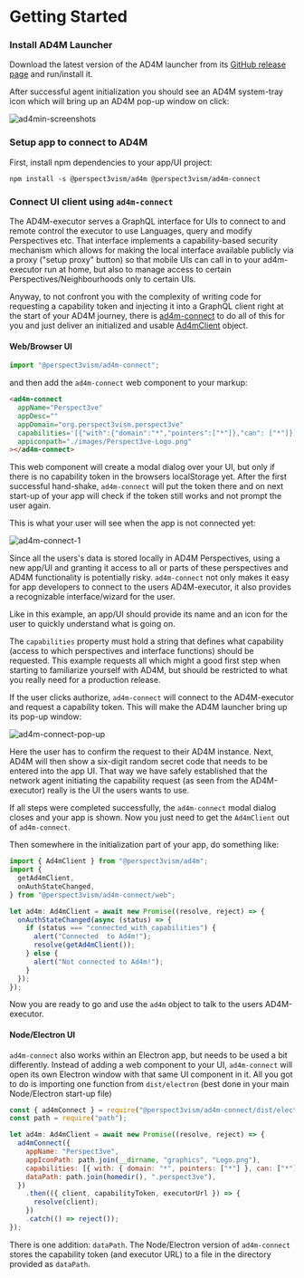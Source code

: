 
# Getting Started

<Steps>

### Install AD4M Launcher

Download the latest version of the AD4M launcher from
its [GitHub release page](https://github.com/perspect3vism/ad4min/releases) and run/install it.

After successful agent initialization you should see an AD4M system-tray icon which will
bring up an AD4M pop-up window on click:

![ad4min-screenshots](/images/launcher.jpg)

### Setup app to connect to AD4M

First, install npm dependencies to your app/UI project:

```
npm install -s @perspect3vism/ad4m @perspect3vism/ad4m-connect
```

### Connect UI client using `ad4m-connect`

The AD4M-executor serves a GraphQL interface for UIs to connect to
and remote control the executor to use Languages, query and modify Perspectives etc.
That interface implements a capability-based security mechanism which allows for
making the local interface available publicly via a proxy ("setup proxy" button)
so that mobile UIs can call in to your ad4m-executor run at home,
but also to manage access to certain Perspectives/Neighbourhoods only to certain UIs.

Anyway, to not confront you with the complexity of writing code for requesting a
capability token and injecting it into a GraphQL client
right at the start of your AD4M journey,
there is [ad4m-connect](https://github.com/perspect3vism/ad4m-connect)
to do all of this for you and just deliver an initialized and usable
[Ad4mClient](api.md#class-ad4mclient) object.

#### Web/Browser UI

```js
import "@perspect3vism/ad4m-connect";
```

and then add the `ad4m-connect` web component to your markup:

```html
<ad4m-connect
  appName="Perspect3ve"
  appDesc=""
  appDomain="org.perspect3vism.perspect3ve"
  capabilities='[{"with":{"domain":"*","pointers":["*"]},"can": ["*"]}]'
  appiconpath="./images/Perspect3ve-Logo.png"
></ad4m-connect>
```

This web component will create a modal dialog over your UI,
but only if there is no capability token in the browsers localStorage yet.
After the first successful hand-shake, `ad4m-connect` will put the token there
and on next start-up of your app will check if the token still works and
not prompt the user again.

This is what your user will see when the app is not connected yet:

![ad4m-connect-1](/images/connect.jpg)

Since all the users's data is stored locally in AD4M Perspectives,
using a new app/UI and granting it access to all or parts of these perspectives
and AD4M functionality is potentially risky.
`ad4m-connect` not only makes it easy for app developers to connect to the users AD4M-executor,
it also provides a recognizable interface/wizard for the user.

Like in this example, an app/UI should provide its name and an icon for the user
to quickly understand what is going on.

The `capabilities` property must hold a string that defines what capability
(access to which perspectives and interface functions) should be requested.
This example requests all which might a good first step when starting to familiarize
yourself with AD4M, but should be restricted to what you really need for a production release.

If the user clicks authorize, `ad4m-connect` will connect to the AD4M-executor and request a capability token.
This will make the AD4M launcher bring up its pop-up window:

![ad4m-connect-pop-up](/images/authorize.jpg)

Here the user has to confirm the request to their AD4M instance.
Next, AD4M will then show a six-digit random secret code that needs to be entered into the app UI.
That way we have safely established that the network agent initiating the capability request (as seen from
the AD4M-executor) really is the UI the users wants to use.

If all steps were completed successfully, the `ad4m-connect` modal dialog closes and your app is shown.
Now you just need to get the `Ad4mClient` out of `ad4m-connect`.

Then somewhere in the initialization part of your app, do something like:

```typescript
import { Ad4mClient } from "@perspect3vism/ad4m";
import {
  getAd4mClient,
  onAuthStateChanged,
} from "@perspect3vism/ad4m-connect/web";

let ad4m: Ad4mClient = await new Promise((resolve, reject) => {
  onAuthStateChanged(async (status) => {
    if (status === "connected_with_capabilities") {
      alert("Connected  to Ad4m!");
      resolve(getAd4mClient());
    } else {
      alert("Not connected to Ad4m!");
    }
  });
});
```

Now you are ready to go and use the `ad4m` object to talk to the users AD4M-executor.

#### Node/Electron UI

`ad4m-connect` also works within an Electron app, but needs to be used a bit differently.
Instead of adding a web component to your UI, `ad4m-connect` will open its own Electron window
with that same UI component in it.
All you got to do is importing one function from `dist/electron`
(best done in your main Node/Electron start-up file)

```js
const { ad4mConnect } = require("@perspect3vism/ad4m-connect/dist/electron");
const path = require("path");

let ad4m: Ad4mClient = await new Promise((resolve, reject) => {
  ad4mConnect({
    appName: "Perspect3ve",
    appIconPath: path.join(__dirname, "graphics", "Logo.png"),
    capabilities: [{ with: { domain: "*", pointers: ["*"] }, can: ["*"] }],
    dataPath: path.join(homedir(), ".perspect3ve"),
  })
    .then(({ client, capabilityToken, executorUrl }) => {
      resolve(client);
    })
    .catch(() => reject());
});
```

There is one addition: `dataPath`.
The Node/Electron version of `ad4m-connect` stores the capability token (and executor URL)
to a file in the directory provided as `dataPath`.

</Steps>
